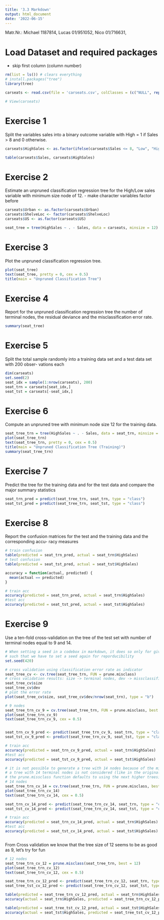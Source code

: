 ```yaml
---
title: '3.3 Markdown'
output: html_document
date: '2022-06-15'
---
```


Matr.Nr.: 
Michael 1187814,
Lucas 01/951052,
Nico 01/716631,

# Load Dataset and required packages
- skip first column (column number)
```r
rm(list = ls()) # clears everything
# install.packages("tree")
library(tree)

carseats <- read.csv(file = 'carseats.csv', colClasses = (c("NULL", replicate(11, NA))))

# View(carseats)

```

# Exercise 1
Split the variables sales into a binary outcome variable with High = 1 if Sales > 8 and 0
otherwise.
```r
carseats$HighSales <- as.factor(ifelse(carseats$Sales <= 8, "Low", "High"))

table(carseats$Sales, carseats$HighSales)
```

# Exercise 2
Estimate an unpruned classification regression tree for the High/Low sales variable with
minimum size node of 12.
- make character variables factor before

```r
carseats$Urban <- as.factor(carseats$Urban)
carseats$ShelveLoc <- factor(carseats$ShelveLoc)
carseats$US <- as.factor(carseats$US)

seat_tree = tree(HighSales ~ . - Sales, data = carseats, minsize = 12)
```
# Exercise 3
Plot the unpruned classification regression tree.

```r
plot(seat_tree)
text(seat_tree, pretty = 0, cex = 0.5)
title(main = "Unpruned Classification Tree")
```

# Exercise 4
Report for the unpruned classification regression tree the number of terminal nodes, the
residual deviance and the misclassification error rate.

```r
summary(seat_tree)
```

# Exercise 5
Split the total sample randomly into a training data set and a test data set with 200 obser-
vations each
 
```r
dim(carseats)
set.seed(2)
seat_idx = sample(1:nrow(carseats), 200)
seat_trn = carseats[seat_idx,]
seat_tst = carseats[-seat_idx,]

```

# Exercise 6
Compute an unpruned tree with minimum node size 12 for the training data.

```r
seat_tree_trn = tree(HighSales ~ . - Sales, data = seat_trn, minsize = 12)
plot(seat_tree_trn)
text(seat_tree_trn, pretty = 0, cex = 0.5)
title(main = "Unpruned Classification Tree (Training)")
summary(seat_tree_trn)
```

# Exercise 7
Predict the tree for the training data and for the test data and compare the major summary
statistics

```r
seat_trn_pred = predict(seat_tree_trn, seat_trn, type = "class")
seat_tst_pred = predict(seat_tree_trn, seat_tst, type = "class")
```

# Exercise 8
Report the confusion matrices for the test and the training data and the corresponding accu-
racy measures

```r
# train confusion
table(predicted = seat_trn_pred, actual = seat_trn$HighSales)
# test confusion
table(predicted = seat_tst_pred, actual = seat_tst$HighSales)

accuracy = function(actual, predicted) {
  mean(actual == predicted)
}

# train acc
accuracy(predicted = seat_trn_pred, actual = seat_trn$HighSales)
#test acc
accuracy(predicted = seat_tst_pred, actual = seat_tst$HighSales)

```

# Exercise 9
Use a ten-fold cross-validation on the tree of the test set with number of terminal nodes equal
to 9 and 14.

```r
# When setting a seed in a codebox in markdown, it does so only for given codebox,
# such that we have to set a seed again for reporducibility
set.seed(420)

# cross validation using classification error rate as indicator
seat_tree_cv <- cv.tree(seat_tree_trn, FUN = prune.misclass)
# cross validation results: size -> terminal nodes, dev -> missclassifications, k -> cost complexity parameter
seat_tree_cv$size
seat_tree_cv$dev
# plot the error rate 
plot(seat_tree_cv$size, seat_tree_cv$dev/nrow(seat_trn), type = "b")

# 9 nodes
seat_tree_trn_cv_9 = cv.tree(seat_tree_trn, FUN = prune.misclass, best = 9)
plot(seat_tree_trn_cv_9)
text(seat_tree_trn_cv_9, cex = 0.5)


seat_trn_cv_9_pred <- predict(seat_tree_trn_cv_9, seat_trn, type = "class")
seat_tst_cv_9_pred <- predict(seat_tree_trn_cv_9, seat_tst, type = "class")

# train acc
accuracy(predicted = seat_trn_cv_9_pred, actual = seat_trn$HighSales)
#test acc
accuracy(predicted = seat_tst_cv_9_pred, actual = seat_tst$HighSales)

# it is not possible to generate a tree with 14 nodes because of the minsize requirement we used prior
# a tree with 14 terminal nodes is not considered (like in the original example)
# the prune.missclass function defaults to using the next higher treesize (which is 17)
# 14 nodes
seat_tree_trn_cv_14 = cv.tree(seat_tree_trn, FUN = prune.misclass, best = 14)
plot(seat_tree_trn_cv_14)
text(seat_tree_trn_cv_14, cex = 0.5)

seat_trn_cv_14_pred <- predict(seat_tree_trn_cv_14, seat_trn, type = "class")
seat_tst_cv_14_pred <- predict(seat_tree_trn_cv_14, seat_tst, type = "class")

# train acc
accuracy(predicted = seat_trn_cv_14_pred, actual = seat_trn$HighSales)
#test acc
accuracy(predicted = seat_tst_cv_14_pred, actual = seat_tst$HighSales)



```

From Cross validation we know that the tree size of 12 seems to be as good as 9, let's try for fun
```r
# 12 nodes
seat_tree_trn_cv_12 = prune.misclass(seat_tree_trn, best = 12)
plot(seat_tree_trn_cv_12)
text(seat_tree_trn_cv_12, cex = 0.5)

seat_tree_trn_cv_12_pred <- predict(seat_tree_trn_cv_12, seat_trn, type = "class")
seat_tree_tst_cv_12_pred <- predict(seat_tree_trn_cv_12, seat_tst, type = "class")

table(predicted = seat_tree_trn_cv_12_pred, actual = seat_trn$HighSales)
accuracy(actual = seat_trn$HighSales, predicted = seat_tree_trn_cv_12_pred)

table(predicted = seat_tree_tst_cv_12_pred, actual = seat_tst$HighSales)
accuracy(actual = seat_tst$HighSales, predicted = seat_tree_tst_cv_12_pred)
```



